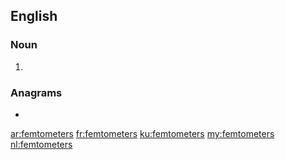 {{also|femto-meters}}
==English==

===Noun===
{{head|en|noun plural form}}

# {{plural of|femtometer|lang=en}}

===Anagrams===
* {{l|en|femtometres}}

[[ar:femtometers]]
[[fr:femtometers]]
[[ku:femtometers]]
[[my:femtometers]]
[[nl:femtometers]]